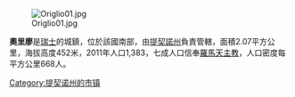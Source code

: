 [[Image:Origlio01.jpg|right]]

'''奧里廖'''是[[瑞士|瑞士]]的城鎮，位於該國南部，由[[提契諾州|提契諾州]]負責管轄，面積2.07平方公里，海拔高度452米，2011年人口1,383，七成人口信奉[[羅馬天主教|羅馬天主教]]，人口密度每平方公里668人。

{{Switzerland-geo-stub}}
[[Category:提契诺州的市镇|Category:提契诺州的市镇]]